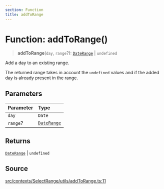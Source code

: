 ```yaml
---
section: Function
title: addToRange
---
```


# Function: addToRange()

> **addToRange**(`day`, `range`?): [`DateRange`](/api/latest/type-aliases/DateRange.mdx) \| `undefined`

Add a day to an existing range.

The returned range takes in account the `undefined` values and if the added
day is already present in the range.

## Parameters

| Parameter | Type |
| :------ | :------ |
| `day` | `Date` |
| `range`? | [`DateRange`](/api/latest/type-aliases/DateRange.mdx) |

## Returns

[`DateRange`](/api/latest/type-aliases/DateRange.mdx) \| `undefined`

## Source

[src/contexts/SelectRange/utils/addToRange.ts:11](https://github.com/gpbl/react-day-picker/blob/a8bfa5451/src/contexts/SelectRange/utils/addToRange.ts#L11)
